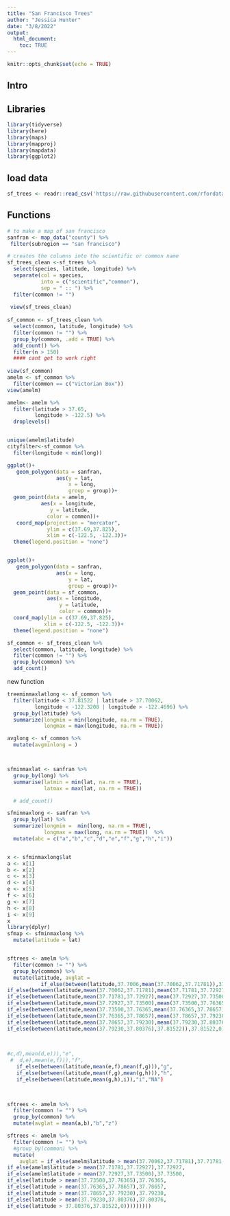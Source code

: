 ```yaml
---
title: "San Francisco Trees"
author: "Jessica Hunter"
date: "3/8/2022"
output: 
  html_document:
    toc: TRUE
---
```


```r
knitr::opts_chunk$set(echo = TRUE)
```

## Intro



## Libraries
```r
library(tidyverse)
library(here)
library(maps)
library(mapproj)
library(mapdata)
library(ggplot2)
```


## load data

```r
sf_trees <- readr::read_csv('https://raw.githubusercontent.com/rfordatascience/tidytuesday/master/data/2020/2020-01-28/sf_trees.csv')
```

## Functions

```r
# to make a map of san francisco
sanfran <- map_data("county") %>% 
 filter(subregion == "san francisco")

# creates the columns into the scientific or common name
sf_trees_clean <-sf_trees %>% 
  select(species, latitude, longitude) %>% 
  separate(col = species,
           into = c("scientific","common"),
           sep = " :: ") %>% 
  filter(common != "")
 
 view(sf_trees_clean)
  
sf_common <- sf_trees_clean %>% 
  select(common, latitude, longitude) %>% 
  filter(common != "") %>% 
  group_by(common, .add = TRUE) %>% 
  add_count() %>% 
  filter(n > 150)
  #### cant get to work right
  
view(sf_common)
amelm <- sf_common %>% 
  filter(common == c("Victorian Box"))
view(amelm)

amelm<- amelm %>%
  filter(latitude > 37.65,
         longitude > -122.5) %>%
  droplevels()


unique(amelm$latitude)
cityfilter<-sf_common %>% 
  filter(longitude < min(long))

ggplot()+
   geom_polygon(data = sanfran,
                aes(y = lat,
                    x = long,
                    group = group))+
  geom_point(data = amelm,
           aes(x = longitude,
              y = latitude,
             color = common))+
   coord_map(projection = "mercator",
             ylim = c(37.69,37.825),
             xlim = c(-122.5, -122.3))+
  theme(legend.position = "none")


ggplot()+
   geom_polygon(data = sanfran,
                aes(x = long,
                    y = lat,
                    group = group))+
  geom_point(data = sf_common,
             aes(x = longitude,
                 y = latitude,
                 color = common))+
  coord_map(ylim = c(37.69,37.825),
            xlim = c(-122.5, -122.3))+
  theme(legend.position = "none")

```


```r
sf_common <- sf_trees_clean %>% 
  select(common, latitude, longitude) %>% 
  filter(common != "") %>% 
  group_by(common) %>% 
  add_count()
```

new function
```r

  

treeminmaxlatlong <- sf_common %>% 
  filter(latitude < 37.81522 | latitude > 37.70062,
         longitude < -122.3208 | longitude > -122.4696) %>% 
  group_by(latitude) %>% 
  summarize(longmin = min(longitude, na.rm = TRUE),
            longmax = max(longitude, na.rm = TRUE))

avglong <- sf_common %>% 
  mutate(avgminlong = )



sfminmaxlat <- sanfran %>% 
  group_by(long) %>% 
  summarise(latmin = min(lat, na.rm = TRUE),
            latmax = max(lat, na.rm = TRUE))

```


```r

  
  # add_count()

sfminmaxlong <- sanfran %>% 
  group_by(lat) %>% 
  summarize(longmin =  min(long, na.rm = TRUE),
            longmax = max(long, na.rm = TRUE))  %>% 
  mutate(abc = c("a","b","c","d","e","f","g","h","i"))


x <- sfminmaxlong$lat
a <- x[1]
b <- x[2]
c <- x[3]
d <- x[4]
e <- x[5]
f <- x[6]
g <- x[7]
h <- x[8]
i <- x[9]
x
library(dplyr)
sfmap <- sfminmaxlong %>% 
  mutate(latitude = lat)


sftrees <- amelm %>% 
  filter(common != "") %>% 
  group_by(common) %>% 
  mutate(latitude, avglat =
           if_else(between(latitude,37.7006,mean(37.70062,37.71781)),37.71781,
if_else(between(latitude,mean(37.70062,37.71781),mean(37.71781,37.72927)),37.72927,
if_else(between(latitude,mean(37.71781,37.72927),mean(37.72927,37.73500)),37.73500,
if_else(between(latitude,mean(37.72927,37.73500),mean(37.73500,37.76365)),37.76365,
if_else(between(latitude,mean(37.73500,37.76365,mean(37.76365,37.78657)),37.78657,
if_else(between(latitude,mean(37.76365,37.78657),mean(37.78657,37.79230)),37.79230,
if_else(between(latitude,mean(37.78657,37.79230),mean(37.79230,37.80376)),37.80376,
if_else(between(latitude,mean(37.79230,37.80376),37.81522)),37.81522,0)))))))))

         
 
#c,d),mean(d,e))),"e",
 #  d,e),mean(e,f))),"f",
   if_else(between(latitude,mean(e,f),mean(f,g))),"g",
   if_else(between(latitude,mean(f,g),mean(g,h))),"h",
   if_else(between(latitude,mean(g,h),i)),"i","NA")
  


sftrees <- amelm %>% 
  filter(common != "") %>% 
  group_by(common) %>% 
  mutate(avglat = mean(a,b),"b","z")
```

```r
sftrees <- amelm %>% 
  filter(common != "") %>% 
  #group_by(common) %>% 
  mutate(
    avglat = if_else(amelm$latitude > mean(37.70062,37.71781),37.71781,
if_else(amelm$latitude > mean(37.71781,37.72927),37.72927,
if_else(amelm$latitude > mean(37.72927,37.73500),37.73500,
if_else(latitude > mean(37.73500,37.76365),37.76365,
if_else(latitude > mean(37.76365,37.78657),37.78657,
if_else(latitude > mean(37.78657,37.79230),37.79230,
if_else(latitude > mean(37.79230,37.80376),37.80376,
if_else(latitude > 37.80376,37.81522,0)))))))))

```

